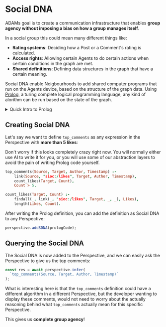 
# Social DNA

ADAMs goal is to create a communication infrastructure that enables
**group agency without imposing a bias on how a group manages itself**.

In a social group this could mean many different things like:

- **Rating systems**: Deciding how a Post or a Comment's rating is calculated.
- **Access rights**: Allowing certain Agents to do certain actions when certain conditions in the graph are met.
- **Shared definitions**: Defining data structures in the graph that have a certain meaning.

Social DNA enable Neigbourhoods to add shared computer programs that run on the Agents device,
based on the structure of the graph data. Using [Prolog](https://en.wikipedia.org/wiki/Prolog), a
turing complete logical programming language, any kind of alorithm can be run based on the
state of the graph.

<details>
<summary>
Quick Intro to Prolog
</summary>

Prolog is a declarative programming language commonly used for logic programming.
It revolves around defining logical facts and rules to solve problems through logical inference.
Here's a super quick introduction to the basics of Prolog with code examples:

**Facts**: Facts are statements that define relationships or properties.

```prolog
likes(john, pizza).
```

**Rules**: Rules define logical implications or conditions using predicates and logical operators.

```prolog
likes(john, X) :- pizza(X).
```

Variables are denoted with uppercase letters or by starting with an underscore (\_).

**Queries**: You can ask Prolog queries to find solutions that satisfy a
specific condition or to retrieve information.

```prolog
?- likes(john, pizza).
```

Will return `true`

</details>

## Creating Social DNA

Let's say we want to define `top_comments` as any expression in the Perspective with **more than 5 likes**:

<Callout type="info" emoji="ℹ️">
  Don't worry if this looks completely crazy right now. You will normally either
  use AI to write it for you, or you will use some of our abstraction layers to
  avoid the pain of writing Prolog code yourself.
</Callout>

```prolog filename="top_comments.pl"
top_comments(Source, Target, Author, Timestamp) :-
    link(Source, "sioc:/likes", Target, Author, Timestamp),
    count_likes(Target, Count),
    Count > 5.

count_likes(Target, Count) :-
    findall(_, link(_, "sioc:/likes", Target, _, _), Likes),
    length(Likes, Count).
```

After writing the Prolog definition, you can add the definition as Social DNA to any Perspective:

```js
perspective.addSDNA(prologCode);
```

## Querying the Social DNA

The Social DNA is now added to the Perspective, and we can easily ask the Perspective
to give us the top comments:

```js
const res = await perspective.infer(
  `top_comments(Source, Target, Author, Timestamp)`
);
```

What is interesting here is that the `top_comments` definition could have a different
algorithm in a different Perspective, but the developer wanting to display these comments, would not
need to worry about the actually reasoning behind what `top_comments` actually mean for this
specific Perspective.

This gives us **complete group agency**!
